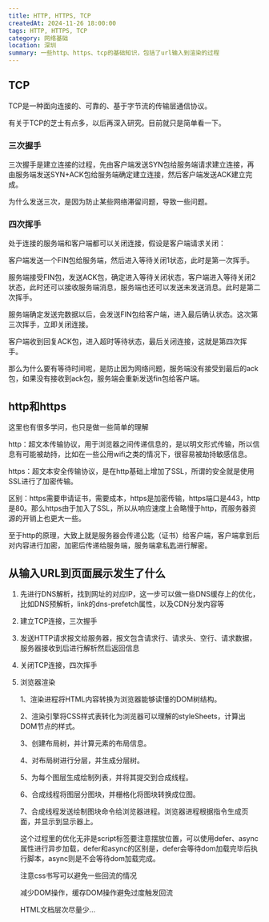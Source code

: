 ```yaml
---
title: HTTP, HTTPS, TCP
createdAt: 2024-11-26 18:00:00
tags: HTTP, HTTPS, TCP
category: 网络基础
location: 深圳
summary: 一些http、https、tcp的基础知识，包括了url输入到渲染的过程
---
```


## TCP

TCP是一种面向连接的、可靠的、基于字节流的传输层通信协议。

有关于TCP的芝士有点多，以后再深入研究。目前就只是简单看一下。

### 三次握手

三次握手是建立连接的过程，先由客户端发送SYN包给服务端请求建立连接，再由服务端发送SYN+ACK包给服务端确定建立连接，然后客户端发送ACK建立完成。

为什么发送三次，是因为防止某些网络滞留问题，导致一些问题。

### 四次挥手

处于连接的服务端和客户端都可以关闭连接，假设是客户端请求关闭：

客户端发送一个FIN包给服务端，然后进入等待关闭1状态，此时是第一次挥手。

服务端接受FIN包，发送ACK包，确定进入等待关闭状态，客户端进入等待关闭2状态，此时还可以接收服务端消息，服务端也还可以发送未发送消息。此时是第二次挥手。

服务端确定发送完数据以后，会发送FIN包给客户端，进入最后确认状态。这次第三次挥手，立即关闭连接。

客户端收到回复ACK包，进入超时等待状态，最后关闭连接，这就是第四次挥手。

那么为什么要有等待时间呢，是防止因为网络问题，服务端没有接受到最后的ack包，如果没有接收到ack包，服务端会重新发送fin包给客户端。

## http和https

这里也有很多学问，也只是做一些简单的理解

http：超文本传输协议，用于浏览器之间传递信息的，是以明文形式传输，所以信息有可能被劫持，比如在一些公用wifi之类的情况下，很容易被劫持敏感信息。

https：超文本安全传输协议，是在http基础上增加了SSL，所谓的安全就是使用SSL进行了加密传输。

区别：https需要申请证书，需要成本，https是加密传输，https端口是443，http是80。那么https由于加入了SSL，所以从响应速度上会略慢于http，而服务器资源的开销上也更大一些。

至于http的原理，大致上就是服务器会传递公匙（证书）给客户端，客户端拿到后对内容进行加密，加密后传递给服务端，服务端拿私匙进行解密。

## 从输入URL到页面展示发生了什么

1. 先进行DNS解析，找到网址的对应IP，这一步可以做一些DNS缓存上的优化，比如DNS预解析，link的dns-prefetch属性，以及CDN分发内容等

2. 建立TCP连接，三次握手

3. 发送HTTP请求报文给服务器，报文包含请求行、请求头、空行、请求数据，服务器接收到后进行解析然后返回信息

4. 关闭TCP连接，四次挥手

5. 浏览器渲染

    1、渲染进程将HTML内容转换为浏览器能够读懂的DOM树结构。

    2、渲染引擎将CSS样式表转化为浏览器可以理解的styleSheets，计算出DOM节点的样式。

    3、创建布局树，并计算元素的布局信息。

    4、对布局树进行分层，并生成分层树。

    5、为每个图层生成绘制列表，并将其提交到合成线程。

    6、合成线程将图层分图块，并栅格化将图块转换成位图。

    7、合成线程发送绘制图块命令给浏览器进程。浏览器进程根据指令生成页面，并显示到显示器上。

    这个过程里的优化无非是script标签要注意摆放位置，可以使用defer、async属性进行异步加载，defer和async的区别是，defer会等待dom加载完毕后执行脚本，async则是不会等待dom加载完成。

    注意css书写可以避免一些回流的情况

    减少DOM操作，缓存DOM操作避免过度触发回流

    HTML文档层次尽量少...
